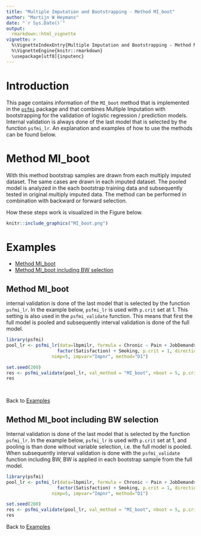 ---
title: "Multiple Imputation and Bootstrapping - Method MI_boot"
author: "Martijn W Heymans"
date: "`r Sys.Date()`"
output:
  rmarkdown::html_vignette
vignette: >
  %\VignetteIndexEntry{Multiple Imputation and Bootstrapping - Method MI_boot}
  %\VignetteEngine{knitr::rmarkdown}
  \usepackage[utf8]{inputenc}
---

# Introduction

This page contains information of the `MI_boot` method that is implemented 
in the [`psfmi`](https://github.com/mwheymans/psfmi) package and that combines 
Multiple Imputation with bootstrapping for the validation of 
logistic regression / prediction models. Internal validation is always done of the last model that is 
selected by the function `psfmi_lr`. An explanation and examples of how to use the methods can be found below.

# Method MI_boot

With this method bootstrap samples are drawn from each multiply imputed dataset. 
The same cases are drawn in each imputed dataset. The pooled model is analyzed 
in the each bootstrap training data and subsequently tested in original multiply imputed data. 
The method can be performed in combination with backward or forward selection.

How these steps work is visualized in the Figure below. 

```{r, echo = FALSE, fig.cap="Schematic overview of the boot_MI method", out.width='100%', fig.align='center'}
knitr::include_graphics("MI_boot.png")

```

# Examples

* [Method MI_boot]
* [Method MI_boot including BW selection]

## Method MI_boot 

internal validation is done of the last model that is selected by the function `psfmi_lr`. 
In the example below, `psfmi_lr` is used with `p.crit` set at 1. This setting is also
used in the `psfmi_validate` function. This means that first the full model is pooled and
subsequently interval validation is done of the full model.  

```{r}

library(psfmi)
pool_lr <- psfmi_lr(data=lbpmilr, formula = Chronic ~ Pain + JobDemands + rcs(Tampascale, 3) +
                   factor(Satisfaction) + Smoking, p.crit = 1, direction="FW",
                 nimp=5, impvar="Impnr", method="D1")

set.seed(200)
res <- psfmi_validate(pool_lr, val_method = "MI_boot", nboot = 5, p.crit=1)
res

  
```

Back to [Examples]

## Method MI_boot including BW selection

Internal validation is done of the last model that is selected by the function `psfmi_lr`. 
In the example below, `psfmi_lr` is used with `p.crit` set at 1, and pooling is than done 
without variable selection, i.e. the full model is pooled. When subsequently interval 
validation is done with the `psfmi_validate` function including BW, BW is applied in 
each bootstrap sample from the full model.  

```{r}

library(psfmi)
pool_lr <- psfmi_lr(data=lbpmilr, formula = Chronic ~ Pain + JobDemands + rcs(Tampascale, 3) +
                   factor(Satisfaction) + Smoking, p.crit = 1, direction="FW",
                 nimp=5, impvar="Impnr", method="D1")

set.seed(200)
res <- psfmi_validate(pool_lr, val_method = "MI_boot", nboot = 5, p.crit=0.05, direction = "BW")
res

```

Back to [Examples]


